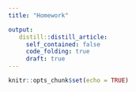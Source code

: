 ```yaml
---
title: "Homework"

output:
   distill::distill_article:
     self_contained: false
     code_folding: true
     draft: true
---
```


     
```r
knitr::opts_chunk$set(echo = TRUE)
```